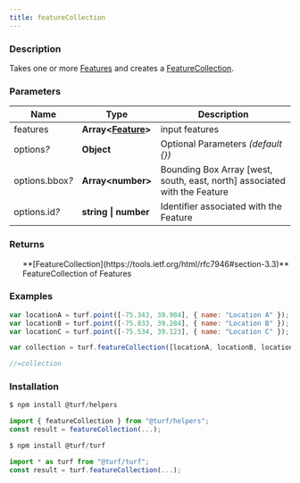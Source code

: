 ```yaml
---
title: featureCollection
---
```



### Description

Takes one or more [Features](https://tools.ietf.org/html/rfc7946#section-3.2) and creates a [FeatureCollection](https://tools.ietf.org/html/rfc7946#section-3.3).

### Parameters

| Name                 | Type                                                                   | Description                                                               |
| -------------------- | ---------------------------------------------------------------------- | ------------------------------------------------------------------------- |
| features             | **Array\<[Feature](https://tools.ietf.org/html/rfc7946#section-3.2)>** | input features                                                            |
| options<i>?</i>      | **Object**                                                             | Optional Parameters _(default \{})_                                       |
| options.bbox<i>?</i> | **Array\<number>**                                                     | Bounding Box Array [west, south, east, north] associated with the Feature |
| options.id<i>?</i>   | **string \| number**                                                   | Identifier associated with the Feature                                    |

### Returns

<ul>
  **[FeatureCollection](https://tools.ietf.org/html/rfc7946#section-3.3)** FeatureCollection of Features

</ul>

### Examples

```javascript
var locationA = turf.point([-75.343, 39.984], { name: "Location A" });
var locationB = turf.point([-75.833, 39.284], { name: "Location B" });
var locationC = turf.point([-75.534, 39.123], { name: "Location C" });

var collection = turf.featureCollection([locationA, locationB, locationC]);

//=collection
```

### Installation

```javascript
$ npm install @turf/helpers

import { featureCollection } from "@turf/helpers";
const result = featureCollection(...);
```

```javascript
$ npm install @turf/turf

import * as turf from "@turf/turf";
const result = turf.featureCollection(...);
```
